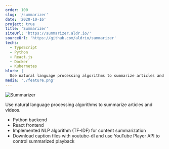 ```yaml
---
order: 100
slug: '/summarizer'
date: '2020-10-16'
project: true
title: 'Summarizer'
siteUrl: 'https://summarizer.aldr.io/'
sourceUrl: 'https://github.com/aldrio/summarizer'
techs:
  - TypeScript
  - Python
  - React.js
  - Docker
  - Kubernetes
blurb: |
  Use natural language processing algorithms to summarize articles and videos.
media: './feature.png'
---
```


![Summarizer](./feature.png)

Use natural language processing algorithms to summarize articles and videos.

- Python backend
- React frontend
- Implemented NLP algorithm (TF-IDF) for content summarization
- Download caption files with youtube-dl and use YouTube Player API to control summarized playback
